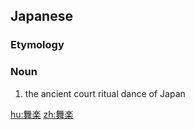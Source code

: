 ==Japanese==

===Etymology===
{{ja-kanjitab|ぶ|がく|yomi=on}}

===Noun===
{{ja-noun|ぶがく}}

# {{lb|ja|music}} the ancient court ritual dance of Japan

{{wikipedia|Bugaku}}

[[hu:舞楽]]
[[zh:舞楽]]